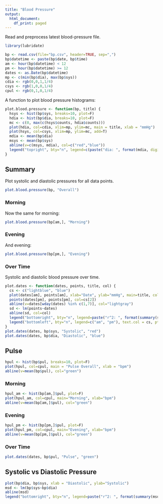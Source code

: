 ```yaml
---
title: "Blood Pressure"
output:
  html_document:
    df_print: paged
---
```


Read and preprocess latest blood-pressure file.
```r
library(lubridate)
```
```r
bp <- read.csv(file="bp.csv", header=TRUE, sep=",")
bp$datetime <- paste(bp$date, bp$time)
am <- hour(bp$datetime) < 12
pm <- hour(bp$datetime) >= 12
dates <- as.Date(bp$datetime)
mp <- c(min(bp$dia), max(bp$sys))
cdia <- rgb(0,0,1,1/4)
csys <- rgb(1,0,0,1/4)
cpul <- rgb(0,1,0,1/4)
```
A function to plot blood pressure histograms:
```r
plot.blood.pressure <- function(bp, title) {
  hsys <- hist(bp$sys, breaks=10, plot=F)
  hdia <- hist(bp$dia, breaks=10, plot=F)
  mc <- c(0, max(c(hsys$counts, hdia$counts)))
  plot(hdia, col=cdia, xlim=mp, ylim=mc, main = title, xlab = "mmHg")
  plot(hsys, col=csys, xlim=mp, ylim=mc, add=T)
  mdia <- mean(bp$dia)
  msys <- mean(bp$sys)
  abline(v=c(msys, mdia), col=c("red","blue"))
  legend("topright", bty="n", legend=c(paste("dia: ", format(mdia, digits=2)), paste("sys: ", format(msys, digits=2))))
}
```

## Summary

Plot systolic and diastolic pressures for all data points.
```r
plot.blood.pressure(bp, "Overall")
```

### Morning
Now the same for morning:
```r
plot.blood.pressure(bp[am,], "Morning")
```

### Evening
And evening:
```r
plot.blood.pressure(bp[pm,], "Evening")
```

### Over Time

Systolic and diastolic blood pressure over time.
```r
plot.dates <- function(dates, points, title, col) {
  cs <- c("lightblue", "blue")
  plot(dates[am], points[am], xlab="Date", ylab="mmHg", main=title, col=cs[1])
  points(dates[pm], points[pm], col=cs[2])
  abline(v=dates[wday(dates) %in% c(1,7)], col="lightgray")
  sd <- lm(points~dates)
  abline(sd, col=col)
  legend("bottomright", bty="n", legend=paste("r^2: ", format(summary(sd)$r.squared, digits=2)))
  legend("bottomleft", bty="n", legend=c("am", "pm"), text.col = cs, pt.bg=cs)
}
plot.dates(dates, bp$sys, "Systolic", "red")
plot.dates(dates, bp$dia, "Diastolic", "blue")
```

## Pulse

```r
hpul <- hist(bp$pul, breaks=10, plot=F)
plot(hpul, col=cpul, main = "Pulse Overall", xlab = "bpm")
abline(v=mean(bp$pul), col="green")
```

### Morning

```r
hpul_am <- hist(bp[am,]$pul, plot=F)
plot(hpul_am, col=cpul, main="Morning", xlab="bpm")
abline(v=mean(bp[am,]$pul), col="green")
```

### Evening

```r
hpul_pm <- hist(bp[pm,]$pul, plot=F)
plot(hpul_pm, col=cpul, main="Evening", xlab="bpm")
abline(v=mean(bp[pm,]$pul), col="green")
```

### Over Time

```r
plot.dates(dates, bp$pul, "Pulse", "green")
```

## Systolic vs Diastolic Pressure

```r
plot(bp$dia, bp$sys, xlab = "Diastolic", ylab="Systolic")
msd <- lm(bp$sys~bp$dia)
abline(msd)
legend("bottomright", bty="n", legend=paste("r^2: ", format(summary(msd)$r.squared, digits=2)))
```


